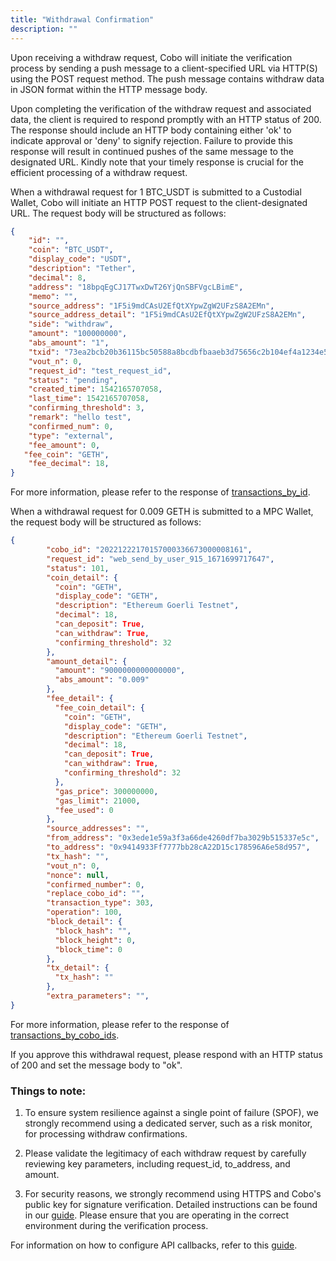 ```yaml
---
title: "Withdrawal Confirmation"
description: ""
---
```

Upon receiving a withdraw request, Cobo will initiate the verification process by sending a push message to a client-specified URL via HTTP(S) using the POST request method. The push message contains withdraw data in JSON format within the HTTP message body.

Upon completing the verification of the withdraw request and associated data, the client is required to respond promptly with an HTTP status of 200. The response should include an HTTP body containing either 'ok' to indicate approval or 'deny' to signify rejection. Failure to provide this response will result in continued pushes of the same message to the designated URL. Kindly note that your timely response is crucial for the efficient processing of a withdraw request.

When a withdrawal request for 1 BTC_USDT is submitted to a Custodial Wallet, Cobo will initiate an HTTP POST request to the client-designated URL. The request body will be structured as follows:

```json json
{
    "id": "",
    "coin": "BTC_USDT",
    "display_code": "USDT",
    "description": "Tether",
    "decimal": 8,
    "address": "18bpqEgCJ17TwxDwT26YjQnSBFVgcLBimE",
    "memo": "",
    "source_address": "1F5i9mdCAsU2EfQtXYpwZgW2UFzS8A2EMn",
    "source_address_detail": "1F5i9mdCAsU2EfQtXYpwZgW2UFzS8A2EMn",
    "side": "withdraw",
    "amount": "100000000",
    "abs_amount": "1",
    "txid": "73ea2bcb20b36115bc50588a8bcdbfbaaeb3d75656c2b104ef4a1234e5dbe550",
    "vout_n": 0,
    "request_id": "test_request_id",
    "status": "pending",
    "created_time": 1542165707058,
    "last_time": 1542165707058,
    "confirming_threshold": 3,
    "remark": "hello test",
    "confirmed_num": 0,
    "type": "external",
	"fee_amount": 0,
   "fee_coin": "GETH",
	"fee_decimal": 18,
}
```
For more information, please refer to the response of [transactions_by_id](/api-references/custody-wallet/transactions_by_id).

When a withdrawal request for 0.009 GETH is submitted to a MPC Wallet, the request body will be structured as follows:

```json json
{
        "cobo_id": "20221222170157000336673000008161",
        "request_id": "web_send_by_user_915_1671699717647",
        "status": 101,
        "coin_detail": {
          "coin": "GETH",
          "display_code": "GETH",
          "description": "Ethereum Goerli Testnet",
          "decimal": 18,
          "can_deposit": True,
          "can_withdraw": True,
          "confirming_threshold": 32
        },
        "amount_detail": {
          "amount": "9000000000000000",
          "abs_amount": "0.009"
        },
        "fee_detail": {
          "fee_coin_detail": {
            "coin": "GETH",
            "display_code": "GETH",
            "description": "Ethereum Goerli Testnet",
            "decimal": 18,
            "can_deposit": True,
            "can_withdraw": True,
            "confirming_threshold": 32
          },
          "gas_price": 300000000,
          "gas_limit": 21000,
          "fee_used": 0
        },
        "source_addresses": "",
        "from_address": "0x3ede1e59a3f3a66de4260df7ba3029b515337e5c",
        "to_address": "0x9414933Ff7777bb28cA22D15c178596A6e58d957",
        "tx_hash": "",
        "vout_n": 0,
        "nonce": null,
        "confirmed_number": 0,
        "replace_cobo_id": "",
        "transaction_type": 303,
        "operation": 100,
        "block_detail": {
          "block_hash": "",
          "block_height": 0,
          "block_time": 0
        },
        "tx_detail": {
          "tx_hash": ""
        },
        "extra_parameters": "",
}
```

For more information, please refer to the response of [transactions_by_cobo_ids](/api-references/mpc-wallet/mpc_transactions_by_cobo_ids).

If you approve this withdrawal request, please respond with an HTTP status of 200 and set the message body to "ok".

### Things to note:

1. To ensure system resilience against a single point of failure (SPOF), we strongly recommend using a dedicated server, such as a risk monitor, for processing withdraw confirmations.

2. Please validate the legitimacy of each withdraw request by carefully reviewing key parameters, including request_id, to_address, and amount.

3. For security reasons, we strongly recommend using HTTPS and Cobo's public key for signature verification. Detailed instructions can be found in our [guide](/api-references/development/callback-signature). Please ensure that you are operating in the correct environment during the verification process.

For information on how to configure API callbacks, refer to this [guide](/guides/howtos/configure-api-callback).
